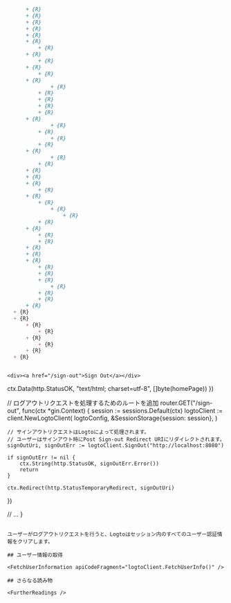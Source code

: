 ```markdown
      + {R}
      + {R}
      + {R}
      + {R}
      + {R}
      + {R}
          + {R}
      + {R}
          + {R}
      + {R}
          + {R}
      + {R}
              + {R}
          + {R}
          + {R}
          + {R}
          + {R}
      + {R}
              + {R}
          + {R}
              + {R}
          + {R}
      + {R}
              + {R}
          + {R}
      + {R}
      + {R}
      + {R}
          + {R}
      + {R}
          + {R}
              + {R}
                  + {R}
          + {R}
      + {R}
          + {R}
          + {R}
      + {R}
      + {R}
      + {R}
          + {R}
          + {R}
          + {R}
              + {R}
          + {R}
          + {R}
      + {R}
  + {R}
  + {R}
      + {R}
          + {R}
      + {R}
          + {R}
      + {R}
  + {R}
```
```markdown
```
`<div><a href="/sign-out">Sign Out</a></div>`

ctx.Data(http.StatusOK, "text/html; charset=utf-8", []byte(homePage))
})

// ログアウトリクエストを処理するためのルートを追加
router.GET("/sign-out", func(ctx *gin.Context) {
    session := sessions.Default(ctx)
    logtoClient := client.NewLogtoClient(
        logtoConfig,
        &SessionStorage{session: session},
    )

    // サインアウトリクエストはLogtoによって処理されます。
    // ユーザーはサインアウト時にPost Sign-out Redirect URIにリダイレクトされます。
    signOutUri, signOutErr := logtoClient.SignOut("http://localhost:8080")

    if signOutErr != nil {
        ctx.String(http.StatusOK, signOutErr.Error())
        return
    }

    ctx.Redirect(http.StatusTemporaryRedirect, signOutUri)
})

// ...
}
```

ユーザーがログアウトリクエストを行うと、Logtoはセッション内のすべてのユーザー認証情報をクリアします。

## ユーザー情報の取得

<FetchUserInformation apiCodeFragment="logtoClient.FetchUserInfo()" />

## さらなる読み物

<FurtherReadings />
```